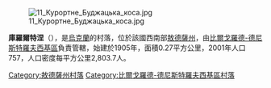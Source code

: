 [[Image:11_Курортне_Буджацька_коса.jpg|right]]

'''庫羅爾特涅'''（{{lang-uk|Курортне}}），是[[烏克蘭|烏克蘭]]的村落，位於該國西南部[[敖德薩州|敖德薩州]]，由[[比爾戈羅德-德尼斯特羅夫西基區|比爾戈羅德-德尼斯特羅夫西基區]]負責管轄，始建於1905年，面積0.27平方公里，2001年人口757，人口密度每平方公里2,803.7人。

{{coord|45|56|31|N|30|17|55|E|scale:30000|display=title}}

{{DEFAULTSORT:Курортне}}
[[Category:敖德薩州村落|Category:敖德薩州村落]]
[[Category:比爾戈羅德-德尼斯特羅夫西基區村落|Category:比爾戈羅德-德尼斯特羅夫西基區村落]]


{{Odessa-geo-stub}}